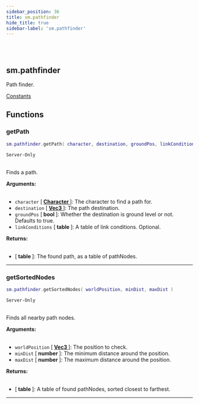 ```yaml
---
sidebar_position: 36
title: sm.pathfinder
hide_title: true
sidebar-label: 'sm.pathfinder'
---
```


<br></br>

## sm.pathfinder

Path finder.

[Constants](/docs/game_script_env/Constants#smpathfinderconditionproperty)

## Functions

### getPath

```lua
sm.pathfinder.getPath( character, destination, groundPos, linkConditions )
```
<code>Server-Only</code> <br></br>

Finds a path.

<strong>Arguments:</strong> <br></br>

- <code>character</code> [<strong> <a href="/docs/game_script_env/userdata/Character"> Character </a> </strong>]: The character to find a path for.
- <code>destination</code> [<strong> <a href="/docs/game_script_env/userdata/Vec3"> Vec3 </a> </strong>]: The path destination.
- <code>groundPos</code> [<strong> bool </strong>]: Whether the destination is ground level or not. Defaults to true.
- <code>linkConditions</code> [<strong> table </strong>]: A table of link conditions. Optional.

<strong>Returns:</strong> <br></br>

- [<strong> table </strong>]: The found path, as a table of pathNodes.

---

### getSortedNodes

```lua
sm.pathfinder.getSortedNodes( worldPosition, minDist, maxDist )
```
<code>Server-Only</code> <br></br>

Finds all nearby path nodes.

<strong>Arguments:</strong> <br></br>

- <code>worldPosition</code> [<strong> <a href="/docs/game_script_env/userdata/Vec3"> Vec3 </a> </strong>]: The position to check.
- <code>minDist</code> [<strong> number </strong>]: The minimum distance around the position.
- <code>maxDist</code> [<strong> number </strong>]: The maximum distance around the position.

<strong>Returns:</strong> <br></br>

- [<strong> table </strong>]: A table of found pathNodes, sorted closest to farthest.

---












